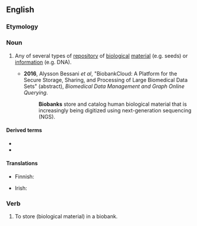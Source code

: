 ==English==

===Etymology===
{{prefix|bio|bank|lang=en}}

===Noun===
{{en-noun}}

# {{lb|en|biology}} Any of several types of [[repository]] of [[biological]] [[material]] (e.g. seeds) or [[information]] (e.g. DNA).
#* '''2016''', Alysson Bessani ''et al'', "BiobankCloud: A Platform for the Secure Storage, Sharing, and Processing of Large Biomedical Data Sets" (abstract), ''Biomedical Data Management and Graph Online Querying''.
#*: '''Biobanks''' store and catalog human biological material that is increasingly being digitized using next-generation sequencing (NGS).

====Derived terms====
* {{l|en|biobanker}}
* {{l|en|biobanking}}

====Translations====
{{trans-top|any of several types of repository of material}}
* Finnish: {{t|fi|biopankki}}
{{trans-mid}}
* Irish: {{t|ga|bithbhanc|m}}
{{trans-bottom}}

===Verb===
{{en-verb}}

# {{lb|en|biology|transitive}} To store (biological material) in a biobank.